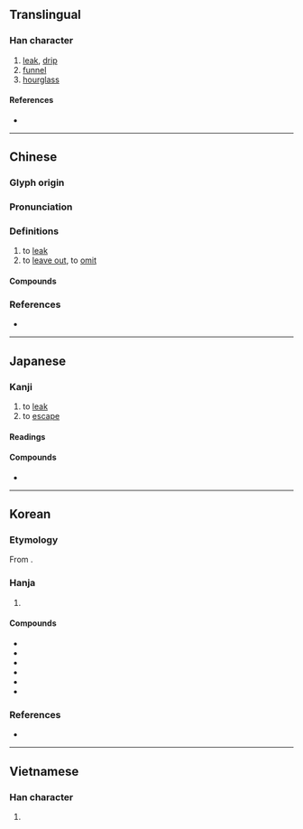 {{character info}}
==Translingual==

===Han character===
{{Han char|rn=85|rad=水|as=11|sn=14|four=37127|canj=ESMB|ids=⿰氵⿸尸雨}}

# [[leak]], [[drip]]
# [[funnel]]
# [[hourglass]]

====References====
* {{Han ref|kx=0645.130|dkj=18120|dj=1054.060|hdz=31731.110|uh=6F0F|ud=28431|bh=BA7C|bd=47740}}

----

==Chinese==
{{zh-forms}}

===Glyph origin===
{{Han etym}}

===Pronunciation===
{{zh-pron
|m=lòu
|m-s=
|c=lau6
|c-t=
|g=
|h=pfs=leu;gd=lêu4
|j=
|md=
|mn=lāu/qz:liō/tw,xm,zz:lō͘
|mn_note=lāu - vernacular; liō/lō͘ - literary
|mn-t=lao7
|w=
|x=
|mc=y
|oc=y
|cat=v,n
}}

===Definitions===
{{zh-hanzi}}

# to [[leak]]
# to [[leave out]], to [[omit]]

====Compounds====
{{zh-der|上漏下溼|不愧屋漏|偷漏|出漏子|刻漏|功在漏刻|壺漏|夜漏|夜漏將傳|宮漏|小紕漏|屁漏|屋漏|崩漏|待漏|抖漏|挂一漏百|挂一漏萬|捅漏子|掛一漏萬|掛漏|撿漏|敗漏|春光漏泄|更漏|更長漏永|有漏|檢漏|水漏|江心補漏|沙漏|河漏|泄漏|法律漏洞|洩漏|洩漏天機|洩漏風聲|滲漏|滴水不漏|滴水漏斗|漏了眼|漏光|漏兜|漏列|漏刻|漏刻之間|漏勺|漏壺|漏夜|漏天|漏天兒|漏失|漏子|漏孔|漏巵|漏掉|漏斗|漏斗器|漏斗管|漏星堂|漏春和尚|漏氣|漏水|漏泄|漏泄天機|漏洞|漏洞百出|漏洩|漏洩春光|漏滴|漏澤園|漏瘡|漏瘡痘|漏盆|漏盡|漏盡更闌|漏稅|漏窗|漏管|漏箭|漏粉|漏精|漏網|漏網之魚|漏網游魚|漏網魚|漏聲|漏胎|漏脫|漏脯充饑|漏落|漏虀搭菜|漏蹄|漏逗|漏雨|漏電|漏露|漏面賊|漏風|漏風掌|漏風聲|漏鼓|無漏|玉漏|疏漏|疏而不漏|痔漏|百無一漏|皮漏|盛水不漏|短漏|窮閻漏屋|箭漏|紕漏|網漏吞舟|缺漏|罅漏|肛漏|脫漏|蓮花漏|藏頭漏影|補苴罅漏|裨補闕漏|賺漏|走漏|走漏天機|走漏消息|走漏風聲|軌漏|轉漏|逃漏|逃漏稅|透漏|遺漏|釵腳漏痕|銅壺滴漏|錮漏|錯漏|鐘漏|鐘鳴漏盡|長漏|鹽漏|點水不漏}}

===References===
* {{thcwd|10637}}

{{zh-cat|Elementary}}

----

==Japanese==

===Kanji===
{{ja-kanji|rs=水11}}

# to [[leak]]
# to [[escape]]

====Readings====
{{ja-readings
|goon=る
|kanon=ろう
|kun=も-る, も-れる, も-らす
}}

====Compounds====
* {{ja-r|砂漏|さろう|[[hourglass]]}}

----

==Korean==

===Etymology===
From {{der|ko|ltc|-}} {{ltc-l|漏|id=1}}. {{hanja-hunmong|루〯|lwu|天文#상02A}}

===Hanja===
{{ko-hanja-search}}
{{ko-hanja|새다|샐|루||누}}

# {{hanja form of|[[루]]/[[누]]|[[leak]]}}

====Compounds====
{{der-top3|Compounds}}
* {{ko-l|누락|漏落}}
* {{ko-l|누설|[[漏泄]]/[[漏洩]]}}
* {{ko-l|탈루|脫漏}}
* {{ko-l|누출|漏出}}
* {{ko-l|누수|漏水}}
* {{ko-l|누각|漏刻}}
{{der-bottom}}

===References===
* {{R:hanjadoc|6320}}

----

==Vietnamese==

===Han character===
{{vi-hantu|[[lậu]], [[lâu]], [[làu]], [[lạu]]|rs=水11}}

# {{rfdef|vi|sort=水11}}